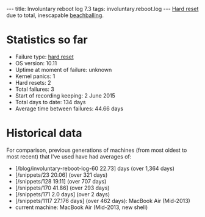 ---
title: Involuntary reboot log 7.3
tags: involuntary.reboot.log
---
[[Hard reset]] due to total, inescapable [[beachballing]].

= Statistics so far =

* Failure type: [[hard reset]]
* OS version: 10.11
* Uptime at moment of failure: unknown
* Kernel panics: 1
* Hard resets: 2
* Total failures: 3
* Start of recording keeping: 2 June 2015
* Total days to date: 134 days
* Average time between failures: 44.66 days

= Historical data =

For comparison, previous generations of machines (from most oldest to most recent) that I've used have had averages of:

* [/blog/involuntary-reboot-log-60 22.73] days (over 1,364 days)
* [/snippets/23 20.06] (over 321 days)
* [/snippets/128 19.11] (over 707 days)
* [/snippets/170 41.86] (over 293 days)
* [/snippets/171 2.0 days] (over 2 days)
* [/snippets/1117 27.176 days] (over 462 days): MacBook Air (Mid-2013)
* current machine: MacBook Air (Mid-2013, new shell)
